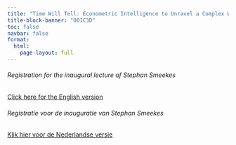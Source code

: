 ```yaml
---
title: "Time Will Tell: Econometric Intelligence to Unravel a Complex World"
title-block-banner: "001C3D"
toc: false
navbar: false
format: 
  html:
    page-layout: full
---
```



###### Registration for the inaugural lecture of Stephan Smeekes

[Click here for the English version](https://maastrichtuniversity.eu.qualtrics.com/jfe/form/SV_eWi6asEuliVVoX4?Q_Language=EN)

###### Registratie voor de inauguratie van Stephan Smeekes

[Klik hier voor de Nederlandse versie](https://maastrichtuniversity.eu.qualtrics.com/jfe/form/SV_eWi6asEuliVVoX4Q_Language=NL)
